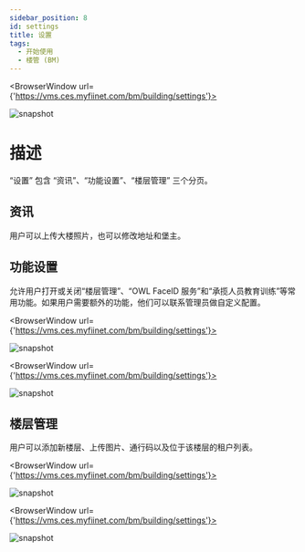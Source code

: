 ---
sidebar_position: 8
id: settings
title: 设置
tags:
  - 开始使用
  - 楼管 (BM)
---


<BrowserWindow url={'https://vms.ces.myfiinet.com/bm/building/settings'}>

![snapshot](../../assets/bm/bm-settings-info-zh-hant.png)

</BrowserWindow>

# 描述

“设置” 包含 “资讯”、“功能设置”、“楼层管理” 三个分页。

## 资讯

用户可以上传大楼照片，也可以修改地址和堡主。

## 功能设置

允许用户打开或关闭“楼层管理”、“OWL FaceID 服务”和“承揽人员教育训练”等常用功能。如果用户需要额外的功能，他们可以联系管理员做自定义配置。

<BrowserWindow url={'https://vms.ces.myfiinet.com/bm/building/settings'}>

![snapshot](../../assets/bm/bm-settings-functions-zh-hant.png)

</BrowserWindow>

<BrowserWindow url={'https://vms.ces.myfiinet.com/bm/building/settings'}>

![snapshot](../../assets/bm/bm-settings-functions-customized-zh-hant.png)

</BrowserWindow>

## 楼层管理

用户可以添加新楼层、上传图片、通行码以及位于该楼层的租户列表。

<BrowserWindow url={'https://vms.ces.myfiinet.com/bm/building/settings'}>

![snapshot](../../assets/bm/bm-settings-floor-planner-zh-hant.png)

</BrowserWindow>

<BrowserWindow url={'https://vms.ces.myfiinet.com/bm/building/settings'}>

![snapshot](../../assets/bm/bm-settings-floor-zh-hant.png)

</BrowserWindow>
